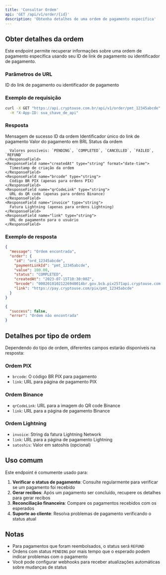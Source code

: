 ```yaml
---
title: 'Consultar Ordem'
api: 'GET /api/v1/order/{id}'
description: 'Obtenha detalhes de uma ordem de pagamento específica'
---
```


## Obter detalhes da ordem

Este endpoint permite recuperar informações sobre uma ordem de pagamento específica usando seu ID de link de pagamento ou identificador de pagamento.

### Parâmetros de URL

<ParamField path="id" type="string" required>
  ID do link de pagamento ou identificador de pagamento
</ParamField>

### Exemplo de requisição

```bash
curl -X GET "https://api.cryptouse.com.br/api/v1/order/pmt_12345abcde" \
  -H "X-App-ID: sua_chave_de_api"
```

### Resposta

<ResponseField name="message" type="string">
  Mensagem de sucesso
</ResponseField>

<ResponseField name="order" type="object">
  <Expandable title="Propriedades">
    <ResponseField name="id" type="string">
      ID da ordem
    </ResponseField>
    <ResponseField name="paymentLinkId" type="string">
      Identificador único do link de pagamento
    </ResponseField>
    <ResponseField name="value" type="number">
      Valor do pagamento em BRL
    </ResponseField>
    <ResponseField name="status" type="string">
      Status da ordem
      
      Valores possíveis: `PENDING`, `COMPLETED`, `CANCELLED`, `FAILED`, `REFUND`
    </ResponseField>
    <ResponseField name="createdAt" type="string" format="date-time">
      Timestamp de criação da ordem
    </ResponseField>
    <ResponseField name="brcode" type="string">
      Código BR PIX (apenas para ordens PIX)
    </ResponseField>
    <ResponseField name="qrCodeLink" type="string">
      URL do QR code (apenas para ordens Binance)
    </ResponseField>
    <ResponseField name="invoice" type="string">
      Fatura Lightning (apenas para ordens Lightning)
    </ResponseField>
    <ResponseField name="link" type="string">
      URL de pagamento para o usuário
    </ResponseField>
  </Expandable>
</ResponseField>

### Exemplo de resposta

<CodeGroup>

```json Sucesso (200)
{
  "message": "Ordem encontrada",
  "order": {
    "id": "ord_12345abcde",
    "paymentLinkId": "pmt_12345abcde",
    "value": 100.00,
    "status": "COMPLETED",
    "createdAt": "2023-07-15T10:30:00Z",
    "brcode": "00020101021226940014br.gov.bcb.pix2571api.cryptouse.com.br/pix/pmt_12345abcde5204000053039865802BR5925CRYPTOUSE PAGAMENTOS SA6009SAO PAULO62070503***63047D37",
    "link": "https://pay.cryptouse.com/pix/pmt_12345abcde"
  }
}
```

```json Ordem não encontrada (404)
{
  "success": false,
  "error": "Ordem não encontrada"
}
```

</CodeGroup>

## Detalhes por tipo de ordem

Dependendo do tipo de ordem, diferentes campos estarão disponíveis na resposta:

### Ordem PIX

- `brcode`: O código BR PIX para pagamento
- `link`: URL para página de pagamento PIX

### Ordem Binance

- `qrCodeLink`: URL para a imagem do QR code Binance
- `link`: URL para a página de pagamento Binance

### Ordem Lightning

- `invoice`: String da fatura Lightning Network
- `link`: URL para a página de pagamento Lightning
- `satoshis`: Valor em satoshis (opcional)

## Uso comum

Este endpoint é comumente usado para:

1. **Verificar o status de pagamento**: Consulte regularmente para verificar se um pagamento foi recebido
2. **Gerar recibos**: Após um pagamento ser concluído, recupere os detalhes para gerar recibos
3. **Reconciliação financeira**: Compare os pagamentos recebidos com os esperados
4. **Suporte ao cliente**: Resolva problemas de pagamento verificando o status atual

## Notas

- Para pagamentos que foram reembolsados, o status será `REFUND`
- Ordens com status `PENDING` por mais tempo que o esperado podem indicar problemas com o pagamento
- Você pode configurar webhooks para receber atualizações automáticas sobre mudanças de status 